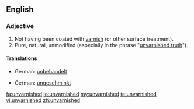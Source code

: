==English==

===Adjective===
{{en-adj|-}}

#Not having been coated with [[varnish]] (or other surface treatment).
#Pure, natural, unmodified (especially in the phrase "[[unvarnished truth]]").

====Translations====
{{trans-top|not having been coated with varnish  (or other surface treatment)}}
*German: [[unbehandelt]]
{{trans-mid}}
{{trans-bottom}}

{{trans-top|pure, natural, unmodified}}
*German: [[ungeschminkt]] {{i|truth}}
{{trans-mid}}
{{trans-bottom}}

[[fa:unvarnished]]
[[io:unvarnished]]
[[my:unvarnished]]
[[te:unvarnished]]
[[vi:unvarnished]]
[[zh:unvarnished]]
